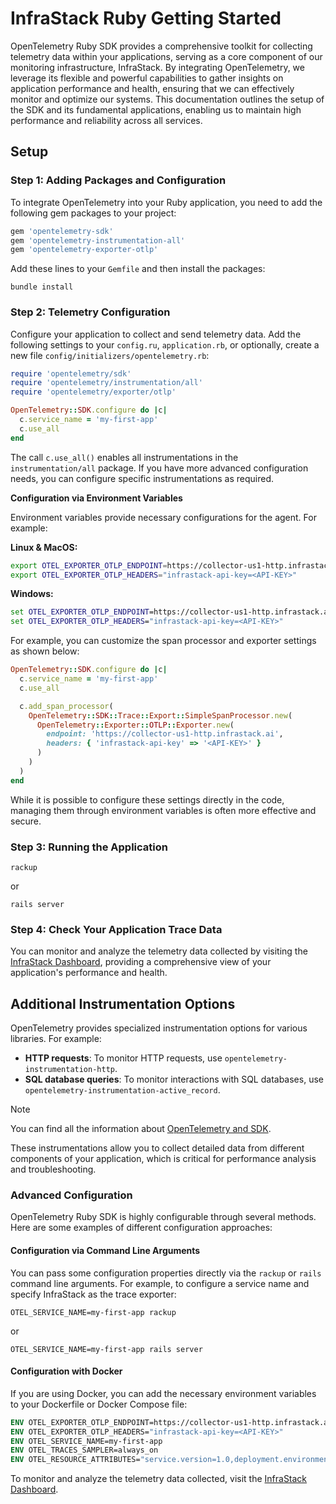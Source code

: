 
# InfraStack Ruby Getting Started

OpenTelemetry Ruby SDK provides a comprehensive toolkit for collecting telemetry data within your applications, serving as a core component of our monitoring infrastructure, InfraStack. By integrating OpenTelemetry, we leverage its flexible and powerful capabilities to gather insights on application performance and health, ensuring that we can effectively monitor and optimize our systems. This documentation outlines the setup of the SDK and its fundamental applications, enabling us to maintain high performance and reliability across all services.

## Setup

### Step 1: Adding Packages and Configuration

To integrate OpenTelemetry into your Ruby application, you need to add the following gem packages to your project:

```ruby
gem 'opentelemetry-sdk'
gem 'opentelemetry-instrumentation-all'
gem 'opentelemetry-exporter-otlp'
```

Add these lines to your `Gemfile` and then install the packages:

```shell
bundle install
```

### Step 2: Telemetry Configuration

Configure your application to collect and send telemetry data. Add the following settings to your `config.ru`, `application.rb`, or optionally, create a new file `config/initializers/opentelemetry.rb`:

```ruby
require 'opentelemetry/sdk'
require 'opentelemetry/instrumentation/all'
require 'opentelemetry/exporter/otlp'

OpenTelemetry::SDK.configure do |c|
  c.service_name = 'my-first-app'
  c.use_all
end
```

The call `c.use_all()` enables all instrumentations in the `instrumentation/all` package. If you have more advanced configuration needs, you can configure specific instrumentations as required.

**Configuration via Environment Variables**

Environment variables provide necessary configurations for the agent. For example:

**Linux & MacOS:**
```bash
export OTEL_EXPORTER_OTLP_ENDPOINT=https://collector-us1-http.infrastack.ai
export OTEL_EXPORTER_OTLP_HEADERS="infrastack-api-key=<API-KEY>"
```

**Windows:**
```cmd
set OTEL_EXPORTER_OTLP_ENDPOINT=https://collector-us1-http.infrastack.ai
set OTEL_EXPORTER_OTLP_HEADERS="infrastack-api-key=<API-KEY>"
```

For example, you can customize the span processor and exporter settings as shown below:

```ruby
OpenTelemetry::SDK.configure do |c|
  c.service_name = 'my-first-app'
  c.use_all

  c.add_span_processor(
    OpenTelemetry::SDK::Trace::Export::SimpleSpanProcessor.new(
      OpenTelemetry::Exporter::OTLP::Exporter.new(
        endpoint: 'https://collector-us1-http.infrastack.ai',
        headers: { 'infrastack-api-key' => '<API-KEY>' }
      )
    )
  )
end
```

While it is possible to configure these settings directly in the code, managing them through environment variables is often more effective and secure.

### Step 3: Running the Application

```shell
rackup
```

or

```shell
rails server
```

### Step 4: Check Your Application Trace Data

You can monitor and analyze the telemetry data collected by visiting the [InfraStack Dashboard](https://app.infrastack.ai/), providing a comprehensive view of your application's performance and health.

## Additional Instrumentation Options

OpenTelemetry provides specialized instrumentation options for various libraries. For example:

- **HTTP requests**: To monitor HTTP requests, use `opentelemetry-instrumentation-http`.
- **SQL database queries**: To monitor interactions with SQL databases, use `opentelemetry-instrumentation-active_record`.

> [!NOTE]
> You can find all the information about [OpenTelemetry and SDK](https://opentelemetry.io/docs/).

These instrumentations allow you to collect detailed data from different components of your application, which is critical for performance analysis and troubleshooting.

### Advanced Configuration

OpenTelemetry Ruby SDK is highly configurable through several methods. Here are some examples of different configuration approaches:

#### Configuration via Command Line Arguments

You can pass some configuration properties directly via the `rackup` or `rails` command line arguments. For example, to configure a service name and specify InfraStack as the trace exporter:

```shell
OTEL_SERVICE_NAME=my-first-app rackup
```

or

```shell
OTEL_SERVICE_NAME=my-first-app rails server
```

#### Configuration with Docker

If you are using Docker, you can add the necessary environment variables to your Dockerfile or Docker Compose file:

```dockerfile
ENV OTEL_EXPORTER_OTLP_ENDPOINT=https://collector-us1-http.infrastack.ai
ENV OTEL_EXPORTER_OTLP_HEADERS="infrastack-api-key=<API-KEY>"
ENV OTEL_SERVICE_NAME=my-first-app
ENV OTEL_TRACES_SAMPLER=always_on
ENV OTEL_RESOURCE_ATTRIBUTES="service.version=1.0,deployment.environment=production"
```

To monitor and analyze the telemetry data collected, visit the [InfraStack Dashboard](https://app.infrastack.ai/).